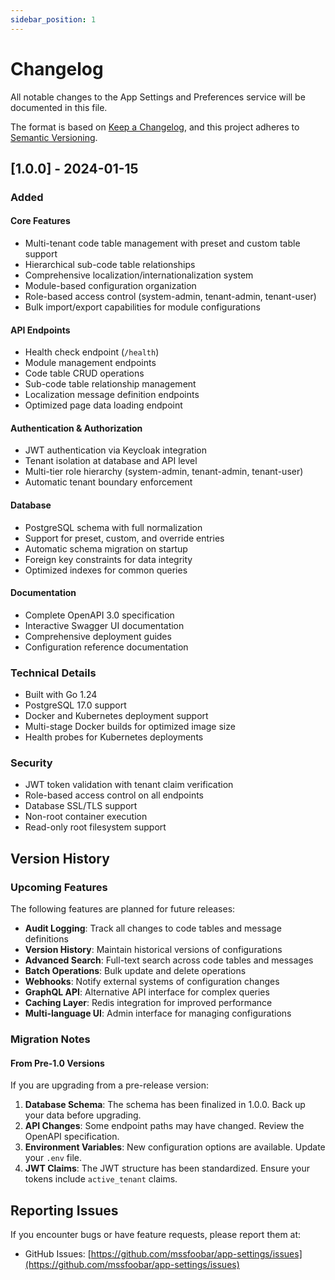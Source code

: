 ```yaml
---
sidebar_position: 1
---
```


# Changelog

All notable changes to the App Settings and Preferences service will be documented in this file.

The format is based on [Keep a Changelog](https://keepachangelog.com/en/1.0.0/), and this project adheres to [Semantic Versioning](https://semver.org/spec/v2.0.0.html).

## [1.0.0] - 2024-01-15

### Added

#### Core Features
- Multi-tenant code table management with preset and custom table support
- Hierarchical sub-code table relationships
- Comprehensive localization/internationalization system
- Module-based configuration organization
- Role-based access control (system-admin, tenant-admin, tenant-user)
- Bulk import/export capabilities for module configurations

#### API Endpoints
- Health check endpoint (`/health`)
- Module management endpoints
- Code table CRUD operations
- Sub-code table relationship management
- Localization message definition endpoints
- Optimized page data loading endpoint

#### Authentication & Authorization
- JWT authentication via Keycloak integration
- Tenant isolation at database and API level
- Multi-tier role hierarchy (system-admin, tenant-admin, tenant-user)
- Automatic tenant boundary enforcement

#### Database
- PostgreSQL schema with full normalization
- Support for preset, custom, and override entries
- Automatic schema migration on startup
- Foreign key constraints for data integrity
- Optimized indexes for common queries

#### Documentation
- Complete OpenAPI 3.0 specification
- Interactive Swagger UI documentation
- Comprehensive deployment guides
- Configuration reference documentation

### Technical Details
- Built with Go 1.24
- PostgreSQL 17.0 support
- Docker and Kubernetes deployment support
- Multi-stage Docker builds for optimized image size
- Health probes for Kubernetes deployments

### Security
- JWT token validation with tenant claim verification
- Role-based access control on all endpoints
- Database SSL/TLS support
- Non-root container execution
- Read-only root filesystem support

## Version History

### Upcoming Features

The following features are planned for future releases:

- **Audit Logging**: Track all changes to code tables and message definitions
- **Version History**: Maintain historical versions of configurations
- **Advanced Search**: Full-text search across code tables and messages
- **Batch Operations**: Bulk update and delete operations
- **Webhooks**: Notify external systems of configuration changes
- **GraphQL API**: Alternative API interface for complex queries
- **Caching Layer**: Redis integration for improved performance
- **Multi-language UI**: Admin interface for managing configurations

### Migration Notes

#### From Pre-1.0 Versions

If you are upgrading from a pre-release version:

1. **Database Schema**: The schema has been finalized in 1.0.0. Back up your data before upgrading.
2. **API Changes**: Some endpoint paths may have changed. Review the OpenAPI specification.
3. **Environment Variables**: New configuration options are available. Update your `.env` file.
4. **JWT Claims**: The JWT structure has been standardized. Ensure your tokens include `active_tenant` claims.

## Reporting Issues

If you encounter bugs or have feature requests, please report them at:

- GitHub Issues: [https://github.com/mssfoobar/app-settings/issues](https://github.com/mssfoobar/app-settings/issues)
